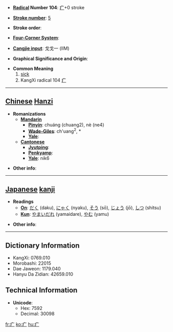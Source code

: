 * '''[[Wiktionary:Chinese radical index| Radical]] Number 104''': [[Wiktionary:Chinese radical index 疒|疒]]+0 stroke

* '''[[Wiktionary:Chinese total strokes index|Stroke number]]''': [[Wiktionary:Chinese total strokes index 5|5]]

* '''Stroke order''': 

* '''[[Wiktionary:Chinese four corner index|Four-Corner System]]''': 

* '''[[Wiktionary:Chinese Cangjie index|Cangjie input]]''': 戈戈一 (IIM)

* '''Graphical Significance and Origin''': 

* '''Common Meaning'''
*# [[sick]]
*# KangXi radical 104 [[Wiktionary:Chinese radical index 疒|疒]]


----

== [[Chinese]] [[Hanzi]] ==

* '''Romanizations'''
** '''[[Mandarin]]'''
*** '''[[Pinyin]]''': chuáng (chuang2), nè (ne4)
*** '''[[Wade-Giles]]''': ch'uang<sup>2</sup>, *
*** '''[[Yale]]''': 
** '''[[Cantonese]]'''
*** '''[[Jyutping]]''':
*** '''[[Penkyamp]]''': 
*** '''[[Yale]]''': nik6

* '''Other info''': 

----

== [[Japanese]] [[kanji]] ==

* '''Readings'''
** '''[[On]]''': [[だく]] (daku), [[にゃく]] (nyaku), [[そう]] (sō), [[じょう]] (jō), [[しつ]] (shitsu)
** '''[[Kun]]''': [[やまいだれ]] (yamaidare), [[やむ]] (yamu)

* '''Other info''':  

----

== Dictionary Information ==

* KangXi: 0769.010
* Morobashi: 22015
* Dae Jaweon: 1179.040
* Hanyu Da Zidian: 42659.010

== Technical Information ==

* '''Unicode''':
** Hex: 7592
** Decimal: 30098

[[fr:疒]]
[[ko:疒]]
[[hu:疒]]